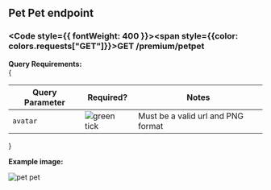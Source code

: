 
## Pet Pet endpoint

### <Code style={{ fontWeight: 400 }}><span style={{color: colors.requests["GET"]}}>GET</span> /premium/petpet</Code>

**Query Requirements:**<br/>
{

<table className="queryParamTable">
  <thead>
    <tr>
      <th>Query Parameter</th>
      <th>Required?</th>
      <th>Notes</th>
    </tr>
  </thead>
  <tbody>
    <tr>
      <td>
        <Code>avatar</Code>
      </td>
      <td>
        <Image
          loading="lazy"
          style={{ margin: "auto" }}
          src={greenTickIcon}
          alt="green tick"
          width={16}
          height={16}
          quality="100"
        />
      </td>
      <td>Must be a valid url and PNG format</td>
    </tr>
  </tbody>
</table>
}

**Example image:**

<Image
  loading="lazy"
  src="/images/canvas/petpet.gif"
  alt="pet pet"
  width={256}
  height={256}
  quality="100"
/>
